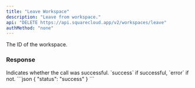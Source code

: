 ```yaml
---
title: "Leave Workspace"
description: "Leave from workspace."
api: "DELETE https://api.squarecloud.app/v2/workspaces/leave"
authMethod: "none"
---
```



<Authorization />

<ParamField body="workspaceId" type="string" placeholder="Workspace Id">
  The ID of the workspace.
</ParamField>

### Response

<ResponseField name="status" type="string">
  Indicates whether the call was successful. `success` if successful, `error` if not.
</ResponseField>

<ResponseExample>
```json
{
  "status": "success"
}
```
</ResponseExample>
